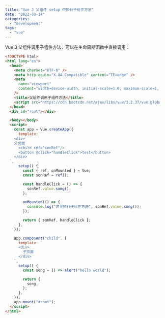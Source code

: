 ```yaml
---
title: "Vue 3 父组件 setup 中执行子组件方法"
date: "2022-08-14"
categories:
  - "development"
tags:
  - "vue"
---
```


Vue 3 父组件调用子组件方法，可以在生命周期函数中直接调用：

```html
<!DOCTYPE html>
<html lang="en">
  <head>
    <meta charset="UTF-8" />
    <meta http-equiv="X-UA-Compatible" content="IE=edge" />
    <meta
      name="viewport"
      content="width=device-width, initial-scale=1.0, maximum-scale=1, minimum-scale=1, user-scalable=no"
    />
    <title>父组件调用子组件方法</title>
    <script src="https://cdn.bootcdn.net/ajax/libs/vue/3.2.37/vue.global.js"></script>
  </head>
  <div id="root"></div>

  <body></body>
  <script>
    const app = Vue.createApp({
      template: `
    <div>
    父页面
      <child ref="sonRef"/>
      <button @click="handleClick">test</button>
    </div>
  `,
      setup() {
        const { ref, onMounted } = Vue;
        const sonRef = ref();

        const handleClick = () => {
          sonRef.value.song();
        };

        onMounted(() => {
          console.log("这里执行子组件方法", sonRef.value.song());
        });

        return { sonRef, handleClick };
      },
    });

    app.component("child", {
      template: `
      <div>
        子页面
      </div>
    `,
      setup() {
        const song = () => alert("hello world");

        return {
          song,
        };
      },
    });
    app.mount("#root");
  </script>
</html>
```
